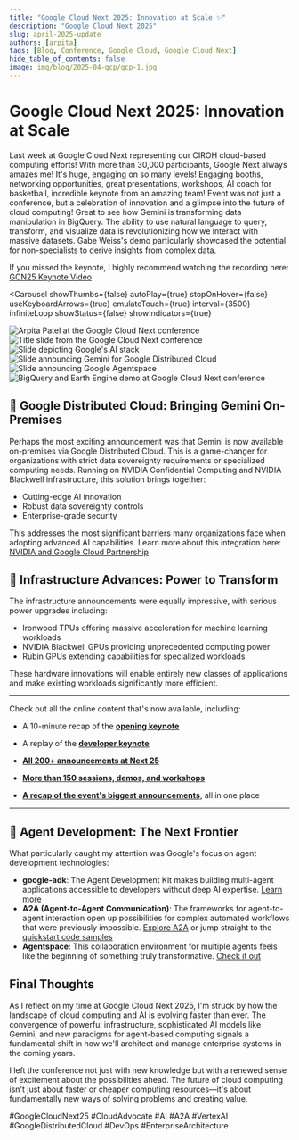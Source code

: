 ```yaml
---
title: "Google Cloud Next 2025: Innovation at Scale ✨"
description: "Google Cloud Next 2025"
slug: april-2025-update
authors: [arpita]
tags: [Blog, Conference, Google Cloud, Google Cloud Next]
hide_table_of_contents: false
image: img/blog/2025-04-gcp/gcp-1.jpg
---
```



# Google Cloud Next 2025: Innovation at Scale

Last week at Google Cloud Next representing our CIROH cloud-based computing efforts! With more than 30,000 participants, Google Next always amazes me! It's huge, engaging on so many levels! Engaging booths, networking opportunities, great presentations, workshops, AI coach for basketball, incredible keynote from an amazing team! Event was not just a conference, but a celebration of innovation and a glimpse into the future of cloud computing! 
Great to see how Gemini is transforming data manipulation in BigQuery. The ability to use natural language to query, transform, and visualize data is revolutionizing how we interact with massive datasets. Gabe Weiss's demo particularly showcased the potential for non-specialists to derive insights from complex data.

If you missed the keynote, I highly recommend watching the recording here: [GCN25 Keynote Video](https://www.youtube.com/live/VABwMpL3JCo?t=3564s)

<Carousel
  showThumbs={false}
  autoPlay={true}
  stopOnHover={false}
  useKeyboardArrows={true}
  emulateTouch={true}
  interval={3500}
  infiniteLoop
  showStatus={false}
  showIndicators={true}
  >
  <div style= {{ display: 'flex', justifyContent: 'center', alignItems: 'center' }}>
    <img src={useBaseUrl("/img/blog/2025-04-gcp/gcp-1.jpg")}
      style={{ width: 'auto', maxHeight: '500px', borderRadius: '8px', boxShadow: '0 4px 8px rgba(0, 0, 0, 0.1)' }}
      alt="Arpita Patel at the Google Cloud Next conference"
      />
  </div>
  <div style= {{ display: 'flex', justifyContent: 'center', alignItems: 'center' }}>
    <img src={useBaseUrl("/img/blog/2025-04-gcp/gcp-2.jpg")}
      style={{ width: 'auto', maxHeight: '500px', borderRadius: '8px', boxShadow: '0 4px 8px rgba(0, 0, 0, 0.1)' }}
      alt="Title slide from the Google Cloud Next conference"
      />
  </div>
  <div style= {{ display: 'flex', justifyContent: 'center', alignItems: 'center' }}>
  <img src={useBaseUrl("/img/blog/2025-04-gcp/gcp-3.jpg")}
    style={{ width: 'auto', maxHeight: '500px', borderRadius: '8px', boxShadow: '0 4px 8px rgba(0, 0, 0, 0.1)' }}
    alt="Slide depicting Google's AI stack"
    />
  </div>
  <div style= {{ display: 'flex', justifyContent: 'center', alignItems: 'center' }}>
  <img src={useBaseUrl("/img/blog/2025-04-gcp/gcp-4.jpg")}
    style={{ width: 'auto', maxHeight: '500px', borderRadius: '8px', boxShadow: '0 4px 8px rgba(0, 0, 0, 0.1)' }}
    alt='Slide announcing Gemini for Google Distributed Cloud'
    />
  </div>
  <div style= {{ display: 'flex', justifyContent: 'center', alignItems: 'center' }}>
  <img src={useBaseUrl("/img/blog/2025-04-gcp/gcp-5.jpg")}
    style={{ width: 'auto', maxHeight: '500px', borderRadius: '8px', boxShadow: '0 4px 8px rgba(0, 0, 0, 0.1)' }}
    alt='Slide announcing Google Agentspace'
    />
  </div>
  <div style= {{ display: 'flex', justifyContent: 'center', alignItems: 'center' }}>
  <img src={useBaseUrl("/img/blog/2025-04-gcp/gcp-6.jpg")}
    style={{ width: 'auto', maxHeight: '500px', borderRadius: '8px', boxShadow: '0 4px 8px rgba(0, 0, 0, 0.1)' }}
    alt="BigQuery and Earth Engine demo at Google Cloud Next conference"
    />
  </div>
</Carousel>


## 📢 Google Distributed Cloud: Bringing Gemini On-Premises  

Perhaps the most exciting announcement was that Gemini is now available on-premises via Google Distributed Cloud. This is a game-changer for organizations with strict data sovereignty requirements or specialized computing needs. Running on NVIDIA Confidential Computing and NVIDIA Blackwell infrastructure, this solution brings together:

* Cutting-edge AI innovation
* Robust data sovereignty controls
* Enterprise-grade security

This addresses the most significant barriers many organizations face when adopting advanced AI capabilities. Learn more about this integration here: [NVIDIA and Google Cloud Partnership](https://blogs.nvidia.com/blog/google-cloud-next-agentic-ai-reasoning/?ncid=so-link-994345)

## 📢 Infrastructure Advances: Power to Transform  

The infrastructure announcements were equally impressive, with serious power upgrades including:

* Ironwood TPUs offering massive acceleration for machine learning workloads
* NVIDIA Blackwell GPUs providing unprecedented computing power
* Rubin GPUs extending capabilities for specialized workloads

These hardware innovations will enable entirely new classes of applications and make existing workloads significantly more efficient.

---
Check out all the online content that's now available, including:

* A 10-minute recap of the **[opening keynote](https://www.youtube.com/watch?v=dwgmfSOZNoQ)**

* A replay of the **[developer keynote](https://cloud.withgoogle.com/next/25/session-library?session=DEVKEY&utm_source=cloud_sfdc&utm_medium=email&utm_campaign=FY25-Q2-global-EXP106-physicalevent-er-next25-mc&utm_content=global_next25_15a_Op_TY_Gen_Physical_P0&utm_term=-&pref=K&mkt_tok=ODA4LUdKVy0zMTQAAAGZ0-XTI1zyO8s06QZoyvgraE3UtbUUHR0uePcaqzFX_xqCAKR4ho4Qwooku00DFireAGAYlcr90vjFdOkYug_UvoFWtCCvWZQ2D0Bc0I3mEv-Pq4aQOho#all)**

* **[All 200+ announcements at Next 25](https://cloud.google.com/blog/topics/google-cloud-next/google-cloud-next-2025-wrap-up?e=48754805&utm_source=cloud_sfdc&utm_medium=email&utm_campaign=FY25-Q2-global-EXP106-physicalevent-er-next25-mc&utm_content=global_next25_15a_Op_TY_Gen_Physical_P0&utm_term=-&pref=K&mkt_tok=ODA4LUdKVy0zMTQAAAGZ0-XTI69fG5pO1vzMqcs_tymd4-sQLUtRJH6j9g_F6FnNE3GwFkGx5qaC_d7bpF6BtvFK849zOz5VS6dCHtDlYAj-Pu4us2FvFnOic887xHl2eU-7N7U)**

* **[More than 150 sessions, demos, and workshops](https://cloud.withgoogle.com/next/25/session-library?mkt_tok=ODA4LUdKVy0zMTQAAAGZ0-XTI3kqz4RKnkWcKk0PQCYROhFCDELXMik1KDwmzDWf41vgL_ELHIf_FBVQXs_dqY4WynUDvgOkY-uWPcTqY1LFvQ5_ZTu-4G3DF3Kiw3jjD2WoUlc#all)**

* **[A recap of the event's biggest announcements](https://blog.google/products/google-cloud/next-2025/?utm_source=cloud_sfdc&utm_medium=email&utm_campaign=FY25-Q2-global-EXP106-physicalevent-er-next25-mc&utm_content=global_next25_15a_Op_TY_Gen_Physical_P0&utm_term=-&pref=K&mkt_tok=ODA4LUdKVy0zMTQAAAGZ0-XTI_yfyMB7QGUk4YFUIc7l-BY4tQW4ngSexZ5T54GQiwNwRk29ld_8wAYWVv39I8lBbtKokyjv8Wrdht9YFpHFVhMj8QeYF5Npd2zgjzvC_iX5wnQ)**, all in one place


---

## 📢 Agent Development: The Next Frontier  

What particularly caught my attention was Google's focus on agent development technologies:

* **google-adk**: The Agent Development Kit makes building multi-agent applications accessible to developers without deep AI expertise. [Learn more](https://developers.googleblog.com/en/agent-development-kit-easy-to-build-multi-agent-applications/)
* **A2A (Agent-to-Agent Communication)**: The frameworks for agent-to-agent interaction open up possibilities for complex automated workflows that were previously impossible. [Explore A2A](https://developers.googleblog.com/en/a2a-a-new-era-of-agent-interoperability/) or jump straight to the [quickstart code samples](https://google.github.io/A2A/#/)
* **Agentspace**: This collaboration environment for multiple agents feels like the beginning of something truly transformative. [Check it out](https://cloud.google.com/blog/products/ai-machine-learning/google-agentspace-enables-the-agent-driven-enterprise)


## Final Thoughts

As I reflect on my time at Google Cloud Next 2025, I'm struck by how the landscape of cloud computing and AI is evolving faster than ever. The convergence of powerful infrastructure, sophisticated AI models like Gemini, and new paradigms for agent-based computing signals a fundamental shift in how we'll architect and manage enterprise systems in the coming years.

I left the conference not just with new knowledge but with a renewed sense of excitement about the possibilities ahead. The future of cloud computing isn't just about faster or cheaper computing resources—it's about fundamentally new ways of solving problems and creating value.

#GoogleCloudNext25 #CloudAdvocate #AI #A2A #VertexAI #GoogleDistributedCloud #DevOps #EnterpriseArchitecture

